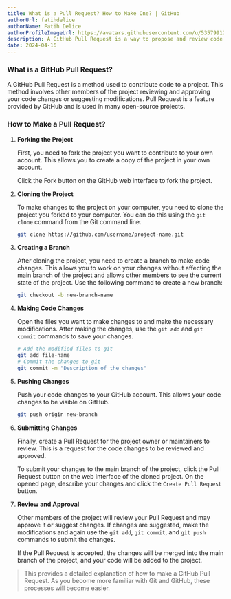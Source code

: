 ```yaml
---
title: What is a Pull Request? How to Make One? | GitHub
authorUrl: fatihdelice
authorName: Fatih Delice
authorProfileImageUrl: https://avatars.githubusercontent.com/u/53579912?v=4
description: A GitHub Pull Request is a way to propose and review code changes in a project before merging them into the main codebase.
date: 2024-04-16
---
```


### What is a GitHub Pull Request?
A GitHub Pull Request is a method used to contribute code to a project. This method involves other members of the project reviewing and approving your code changes or suggesting modifications. Pull Request is a feature provided by GitHub and is used in many open-source projects.

### How to Make a Pull Request?
1. **Forking the Project**

    First, you need to fork the project you want to contribute to your own account. This allows you to create a copy of the project in your own account.

    Click the Fork button on the GitHub web interface to fork the project.

2. **Cloning the Project**

    To make changes to the project on your computer, you need to clone the project you forked to your computer. You can do this using the `git clone` command from the Git command line.

    ```bash
    git clone https://github.com/username/project-name.git
    ```

3. **Creating a Branch**

    After cloning the project, you need to create a branch to make code changes. This allows you to work on your changes without affecting the main branch of the project and allows other members to see the current state of the project. Use the following command to create a new branch:

    ```bash
    git checkout -b new-branch-name
    ```

4. **Making Code Changes**

    Open the files you want to make changes to and make the necessary modifications. After making the changes, use the `git add` and `git commit` commands to save your changes.

    ```bash
    # Add the modified files to git
    git add file-name
    # Commit the changes to git
    git commit -m "Description of the changes"
    ```

5. **Pushing Changes**

    Push your code changes to your GitHub account. This allows your code changes to be visible on GitHub.

    ```bash
    git push origin new-branch
    ```

6. **Submitting Changes**

    Finally, create a Pull Request for the project owner or maintainers to review. This is a request for the code changes to be reviewed and approved.

    To submit your changes to the main branch of the project, click the Pull Request button on the web interface of the cloned project. On the opened page, describe your changes and click the `Create Pull Request` button.

7. **Review and Approval**

    Other members of the project will review your Pull Request and may approve it or suggest changes. If changes are suggested, make the modifications and again use the `git add`, `git commit`, and `git push` commands to submit the changes.

    If the Pull Request is accepted, the changes will be merged into the main branch of the project, and your code will be added to the project.

> This provides a detailed explanation of how to make a GitHub Pull Request. As you become more familiar with Git and GitHub, these processes will become easier.